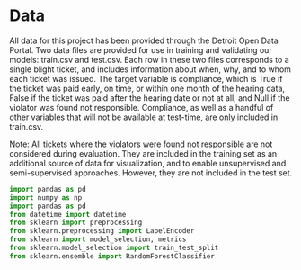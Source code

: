 # Data
All data for this project has been provided through the Detroit Open Data Portal. Two data files are provided for use in training and validating our models: train.csv and test.csv. Each row in these two files corresponds to a single blight ticket, and includes information about when, why, and to whom each ticket was issued. The target variable is compliance, which is True if the ticket was paid early, on time, or within one month of the hearing data, False if the ticket was paid after the hearing date or not at all, and Null if the violator was found not responsible. Compliance, as well as a handful of other variables that will not be available at test-time, are only included in train.csv.

Note: All tickets where the violators were found not responsible are not considered during evaluation. They are included in the training set as an additional source of data for visualization, and to enable unsupervised and semi-supervised approaches. However, they are not included in the test set.

```python
import pandas as pd
import numpy as np
import pandas as pd
from datetime import datetime
from sklearn import preprocessing 
from sklearn.preprocessing import LabelEncoder
from sklearn import model_selection, metrics
from sklearn.model_selection import train_test_split
from sklearn.ensemble import RandomForestClassifier
```

